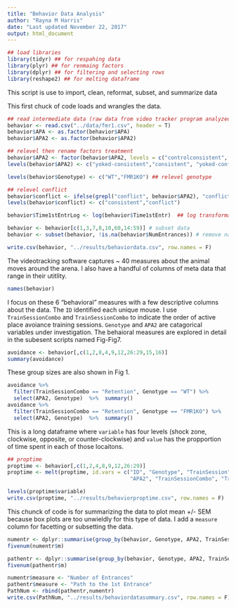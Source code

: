 ```yaml
---
title: "Behavior Data Analysis"
author: "Rayna M Harris"
date: "Last updated November 22, 2017"
output: html_document
---
```


```r
## load libraries 
library(tidyr) ## for respahing data
library(plyr) ## for renmaing factors
library(dplyr) ## for filtering and selecting rows
library(reshape2) ## for melting dataframe
```

This script is use to import, clean, reformat, subset, and summarize data

This first chuck of code loads and wrangles the data.

```r
## read intermediate data (raw data from video tracker program analyzed in matlab)
behavior <- read.csv("../data/fmr1.csv", header = T)
behavior$APA <- as.factor(behavior$APA)
behavior$APA2 <- as.factor(behavior$APA2)

## relevel then rename factors treatment
behavior$APA2 <- factor(behavior$APA2, levels = c("controlconsistent", "consistent", "controlconflict", "conflict"))
levels(behavior$APA2) <- c("yoked-consistent","consistent", "yoked-conflict","conflict")

levels(behavior$Genotype) <- c("WT","FMR1KO") ## relevel genotype

## relevel conflict
behavior$conflict <- ifelse(grepl("conflict", behavior$APA2), "conflict", "consistent") # for splitting
levels(behavior$conflict) <- c("consistent","conflict")

behavior$Time1stEntrLog <- log(behavior$Time1stEntr)  ## log transformation

behavior <- behavior[c(1,3,7,8,10,60,14:59)] # subset data
behavior <- subset(behavior, !is.na(behavior$NumEntrances)) # remove nas

write.csv(behavior, "../results/behaviordata.csv", row.names = F)
```

The videotracking software captures ~ 40 measures about the animal moves around the arena. I also have a handful of columns of meta data that range in their utitlity.
```r
names(behavior)
```

I focus on these 6 "behavioral" measures with a few descriptive columns about the data. The `ID` identified each unique mouse. I use `TrainSessionCombo` and `TrainSessionCombo` to indicate the order of active place avoiance training sessions. `Genotype` and `APA2` are catagorical variables under investigation. The behaioral measures are explored in detail in the subesent scripts named Fig-Fig7.

```r

avoidance <- behavior[,c(1,2,8,4,9,12,26:29,15,16)]
summary(avoidance)
```

These group sizes are also shown in Fig 1.

```r
avoidance %>% 
  filter(TrainSessionCombo == "Retention", Genotype == "WT") %>%
  select(APA2, Genotype)  %>%  summary()
avoidance %>% 
  filter(TrainSessionCombo == "Retention", Genotype == "FMR1KO") %>%
  select(APA2, Genotype)  %>%  summary()
```


This is a long dataframe where `variable` has four levels (shock zone, clockwise, opposite, or counter-clockwise) and `value` has the propportion of time spent in each of those locaitons. 

```r
## proptime
proptime <- behavior[,c(1,2,4,8,9,12,26:29)]
proptime <- melt(proptime, id.vars = c("ID", "Genotype", "TrainSession",
                                       "APA2", "TrainSessionCombo", "TrainSessionComboNum")) 

levels(proptime$variable)
write.csv(proptime, "../results/behaviorproptime.csv", row.names = F)
```

This chunck of code is for summarizing the data to plot mean +/- SEM because box plots are too unwieldly for this type of data. I add a `measure` column for facetting or subsetting the data.

```r
numentr <- dplyr::summarise(group_by(behavior, Genotype, APA2, TrainSessionComboNum, conflict), m = mean(NumEntrances), se = sd(NumEntrances)/sqrt(length(NumEntrances)), len = length(NumEntrances))
fivenum(numentr$m)

pathentr <- dplyr::summarise(group_by(behavior, Genotype, APA2, TrainSessionComboNum, conflict), m = mean(Path1stEntr), se = sd(Path1stEntr)/sqrt(length(Path1stEntr)), len = length(Path1stEntr))
fivenum(pathentr$m)

numentr$measure <- "Number of Entrances"
pathentr$measure <- "Path to the 1st Entrance"
PathNum <- rbind(pathentr,numentr)
write.csv(PathNum, "../results/behaviordatasummary.csv", row.names = F)
```
